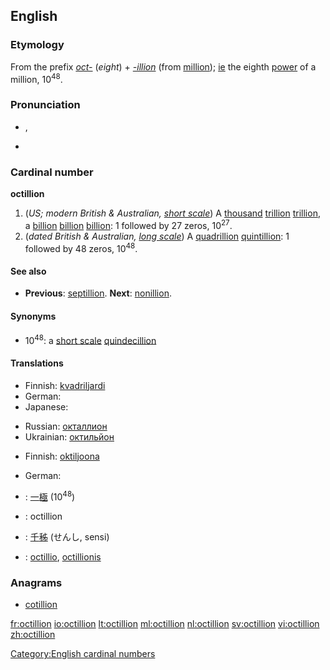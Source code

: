 ==English==

===Etymology===
From the prefix ''[[oct-]]'' (''eight'') + ''[[-illion]]'' (from [[million]]); [[ie]] the eighth [[power]] of a million, 10<sup>48</sup>.

===Pronunciation===
* {{a|UK}} {{IPA|/ɒkˈtɪl.iː.ən/}}, {{SAMPA|/Qk"tIl.i:.@n/}}
*: {{rhymes|ɪljən}}
* {{hyphenation|oct|il|li|on, oc|til|li|on}}

===Cardinal number===
'''octillion'''

# (''US; modern British & Australian, [[w:Long and short scales|short scale]]'') A [[thousand]] [[trillion]] [[trillion]], a [[billion]] [[billion]] [[billion]]: 1 followed by 27 zeros, 10<sup>27</sup>.
# (''dated British & Australian, [[w:Long and short scales|long scale]]'') A [[quadrillion]] [[quintillion]]: 1 followed by 48 zeros, 10<sup>48</sup>.

====See also====
* {{qualifier|short and long scale}} '''Previous''': [[septillion]]. '''Next''': [[nonillion]].

====Synonyms====
* 10<sup>48</sup>: a [[w:Long and short scales|short scale]] [[quindecillion]]

====Translations====
{{trans-top|a thousand trillion trillion, 10<sup>27</sup>}}
* Finnish: [[kvadriljardi]]
* German: {{t+|de|Quadrilliarde}}
* Japanese: {{t|ja|千秭|tr=せんし, senshi|sc=Jpan}}
{{trans-mid}}
* Russian: [[окталлион]]
* Ukrainian: [[октильйон]]
{{trans-bottom}}

{{trans-top|a quadrillion quintillion, 10<sup>48</sup>}}
* Finnish: [[oktiljoona]]
{{trans-mid}}
* German: {{t+|de|Oktillion|f}}
{{trans-bottom}}

{{checktrans}}
* {{ttbc|Chinese numeral}}: [[一]][[極]] (10<sup>48</sup>)
* {{ttbc|fr}}: octillion {{f}}
* {{ttbc|Japanese}}: [[千]][[秭]] (せんし, sensi)
* {{ttbc|Latin}}: [[octillio]], [[octillionis]] {{f}}

===Anagrams===
* [[cotillion]]

[[Category:English cardinal numbers]]

[[fr:octillion]]
[[io:octillion]]
[[lt:octillion]]
[[ml:octillion]]
[[nl:octillion]]
[[sv:octillion]]
[[vi:octillion]]
[[zh:octillion]]
